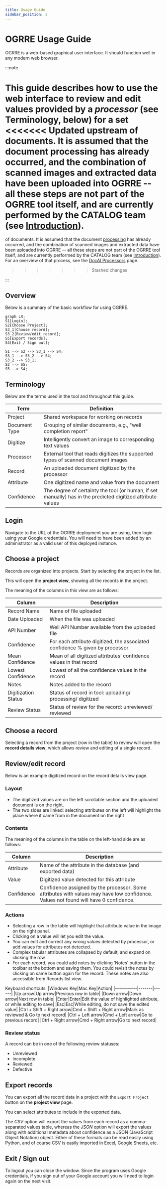 ```yaml
---
title: Usage Guide
sidebar_position: 2
---
```



# OGRRE Usage Guide

OGRRE is a web-based graphical user interface.
It should function well in any modern web browser.

:::note

This guide describes how to use the web interface to review and edit
values provided by a *processor* (see Terminology, below) for a set
<<<<<<< Updated upstream
of documents. It is assumed that the document processing has 
already occurred, and the combination of scanned images and extracted
data have been uploaded into OGRRE -- all these steps are not
part of the OGRRE tool itself, and are currently performed by the
CATALOG team (see [Introduction](intro.md)).
=======
of documents. It is assumed that the document [processing](docai) has 
already occurred, and the combination of scanned images and extracted
data have been uploaded into OGRRE -- all these steps are not
part of the OGRRE tool itself, and are currently performed by the
CATALOG team (see [Introduction](intro.md)). For an overview of that
process, see the [DocAI Processors](docai) page.
>>>>>>> Stashed changes

:::

## Overview

Below is a summary of the basic workflow for using OGRRE.

```mermaid
graph LR;
S1[Login];
S2[Choose Project];
S3_1[Choose record];
S3_2[Review/edit record];
S5[Export records];
S4[Exit / Sign out];

S1 --> S2 --> S3_1 --> S4;
S3_1 --> S3_2 --> S4;
S3_2 --> S3_1;
S2 --> S5;
S5 --> S4;
```

## Terminology

Below are the terms used in the tool and throughout this guide.

|Term|Definition|
|----|----------|
|Project|Shared workspace for working on records|
|Document Type|Grouping of similar documents, e.g., "well completion report"|
|Digitize|Intelligently convert an image to corresponding text values|
|Processor|External tool that reads digitizes the supported types of scanned document images |
|Record|An uploaded document digitized by the processor|
|Attribute|One digitized name and value from the document|
|Confidence|The degree of certainty the tool (or human, if set manually) has in the predicted digitized attribute values|

## Login

Navigate to the URL of the OGRRE deployment you are using, then
login using your Google credentials.
You will need to have been added by an administrator as a valid user of this deployed instance.

## Choose a project

Records are organized into projects.
Start by selecting the project in the list.

<ProjectListImg />


This will open the **project view**, showing all the records in the project.

<ProjectViewImg />

The meaning of the columns in this view are as follows:

|Column|Description|
|------|-----------|
|Record Name|Name of file uploaded|
|Date Uploaded|When the file was uploaded|
|API Number|Well API Number available from the uploaded file|
|Confidence|For each attribute digitized, the associated confidence % given by processor|
|Mean Confidence|Mean of all digitized attributes’ confidence values in that record|
|Lowest Confidence|Lowest of all the confidence values in the record|
|Notes|Notes added to the record|
|Digitization Status|Status of record in tool: uploading/ processing/ digitized|
|Review Status|Status of review for the record: unreviewed/ reviewed|

## Choose a record

Selecting a record from the project (row in the table) to review will open the **record details view**,
which allows review and editing of a single record.

## Review/edit record

Below is an example digitized record on the record details view page.

<ProjectReviewImg />

### Layout

  - The digitized values are on the left scrollable section and the uploaded document is on the right.
  - The two sides are linked: selecting attributes on the left will highlight the place where it came from in the document on the right

### Contents

The meaning of the columns in the table on the left-hand side are as follows:

|Column|Description|
|------|-----------|
|Attribute|Name of the attribute in the database (and exported data)|
|Value|Digitized value detected for this attribute|
|Confidence|Confidence assigned by the processor. Some attributes with values may have low confidence. Values not found will have 0 confidence.|

### Actions

* Selecting a row in the table will highlight that attribute value in the image on the right panel.
* Clicking on a value will let you edit the value.
* You can edit and correct any wrong values detected by processor, or add values for attributes not detected.
* Complex tabular attributes are collapsed by default, and expand on clicking the row
* For each record, you could add notes by clicking ‘Notes’ button in the toolbar at the bottom and saving them. You could revisit the notes by clicking on same button again for the record. These notes are also accessible from Records list view.

Keyboard shortcuts:
|Windows Key|Mac Key|Action|
|-----------|-------|------|
|Up arrow|Up arrow|Previous row in table|
|Down arrow|Down arrow|Next row in table|
|Enter|Enter|Edit the value of highlighted attribute, or while editing to save|
|Esc|Esc|While editing, do not save the edited value|
|Ctrl + Shift + Right arrow|Cmd + Shift + Right arrow|Mark as reviewed & Go to next record|
|Ctrl + Left arrow|Cmd + Left arrow|Go to previous record|
|Ctrl + Right arrow|Cmd + Right arrow|Go to next record|

### Review status

A record can be in one of the following review statuses:

* Unreviewed
* Incomplete
* Reviewed
* Defective

## Export records

You can export all the record data in a project with the `Export Project` button
on the **project view** page.

<ProjectExportImg />

You can select attributes to include in the exported data.

The *CSV* option will export the values from each record as a comma-separated values table, whereas
the *JSON* option will export the values along with additional metadata about confidence
as a JSON (JavaScript Object Notation) object. Either of these formats can be read easily
using Python, and of course CSV is easily imported in Excel, Google Sheets, etc.

## Exit / Sign out

To logout you can close the window. Since the program uses Google credentials, if you 
sign out of your Google account you will need to login again on the next visit.